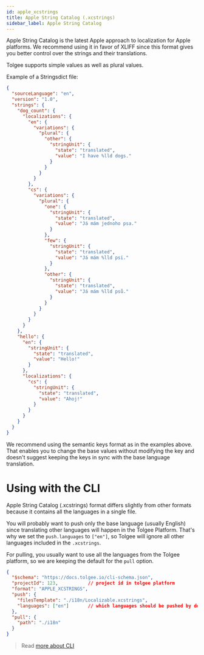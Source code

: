```yaml
---
id: apple_xcstrings
title: Apple String Catalog (.xcstrings)
sidebar_label: Apple String Catalog
---
```


Apple String Catalog is the latest Apple approach to localization for Apple platforms.
We recommend using it in favor of XLIFF since this format gives you
better control over the strings and their translations.

Tolgee supports simple values as well as plural values.

Example of a Stringsdict file:
```json
{
  "sourceLanguage": "en",
  "version": "1.0",
  "strings": {
    "dog_count": {
      "localizations": {
        "en": {
          "variations": {
            "plural": {
              "other": {
                "stringUnit": {
                  "state": "translated",
                  "value": "I have %lld dogs."
                }
              }
            }
          }
        },
        "cs": {
          "variations": {
            "plural": {
              "one": {
                "stringUnit": {
                  "state": "translated",
                  "value": "Já mám jednoho psa."
                }
              },
              "few": {
                "stringUnit": {
                  "state": "translated",
                  "value": "Já mám %lld psi."
                }
              },
              "other": {
                "stringUnit": {
                  "state": "translated",
                  "value": "Já mám %lld psů."
                }
              }
            }
          }
        }
      }
    },
    "hello": {
      "en": {
        "stringUnit": {
          "state": "translated",
          "value": "Hello!"
        }
      },
      "localizations": {
        "cs": {
          "stringUnit": {
            "state": "translated",
            "value": "Ahoj!"
          }
        }
      }
    }
  }
}
```

We recommend using the semantic keys format as in the examples above. That enables you to change the base values without
modifying the key and doesn't suggest keeping the keys in sync with the base language translation.


<ApplePlaceholders />


<Importing />

# Using with the CLI

Apple String Catalog (.xcstrings) format differs slightly from other formats because it contains all the languages in a single file.

You will probably want to push only the base language (usually English) since translating other languages will happen in the Tolgee Platform. That's why we set the `push.languages` to `["en"]`, so Tolgee will ignore all other languages included in the `.xcstrings`.

For pulling, you usually want to use all the languages from the Tolgee platform, so we are keeping the default for the `pull` option.

```json
{
  "$schema": "https://docs.tolgee.io/cli-schema.json",
  "projectId": 123,           // project id in tolgee platform
  "format": "APPLE_XCSTRINGS",
  "push": {
    "filesTemplate": "./i18n/Localizable.xcstrings",
    "languages": ["en"]       // which languages should be pushed by default
  },
  "pull": {
    "path": "./i18n"
  }
}
```

> Read [more about CLI](/tolgee-cli)
